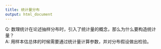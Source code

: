 ```yaml
---
title: 统计量分布
output: html_document
---
```


Q: 数理统计在论述抽样分布时，引入了统计量的概念，那么为什么要构造统计量？  
A: 用样本估总体的时候需要通过统计量计算参数，并对分布假设做出检验。
